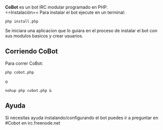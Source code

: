 '''CoBot''' es un bot IRC modular programado en PHP. <br>
==Instalación==
Para instalar el bot ejecute en un terminal:

 php install.php

Se iniciara una aplicacion que lo guiara en el proceso de instalar el bot con sus modulos basicos y crear usuarios.

==Corriendo CoBot==

Para correr CoBot:

 php cobot.php

o

 nohup php cobot.php &

==Ayuda==
Si necesitas ayuda instalando/configurando el bot puedes ir a preguntar en #Cobot en irc.freenode.net
